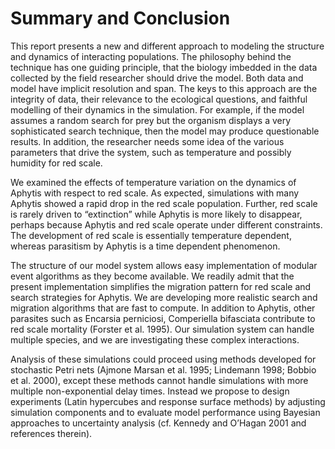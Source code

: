 # Summary and Conclusion {#fini}

This report presents a new and different approach to modeling the
structure and dynamics of interacting populations. The philosophy
behind the technique has one guiding principle, that the biology
imbedded in the data collected by the field researcher should drive
the model. Both data and model have implicit resolution and span. The
keys to this approach are the integrity of data, their relevance to
the ecological questions, and faithful modelling of their dynamics in
the simulation. For example, if the model assumes a random search for
prey but the organism displays a very sophisticated search technique,
then the model may produce questionable results. In addition, the
researcher needs some idea of the various parameters that drive the
system, such as temperature and possibly humidity for red scale.

We examined the effects of temperature variation on the dynamics of
Aphytis with respect to red scale. As expected, simulations with many
Aphytis showed a rapid drop in the red scale population. Further, red
scale is rarely driven to "extinction" while Aphytis is more likely to
disappear, perhaps because Aphytis and red scale operate under
different constraints. The development of red scale is essentially
temperature dependent, whereas parasitism by Aphytis is a time
dependent phenomenon.

The structure of our model system allows easy implementation of
modular event algorithms as they become available. We readily admit
that the present implementation simplifies the migration pattern for
red scale and search strategies for Aphytis. We are developing more
realistic search and migration algorithms that are fast to compute. In
addition to Aphytis, other parasites such as Encarsia perniciosi,
Comperiella bifasciata contribute to red scale mortality (Forster et
al. 1995). Our simulation system can handle multiple species, and we
are investigating these complex interactions.

Analysis of these simulations could proceed using methods developed
for stochastic Petri nets (Ajmone Marsan et al. 1995; Lindemann 1998;
Bobbio et al. 2000), except these methods cannot handle simulations
with more multiple non-exponential delay times. Instead we propose to
design experiments (Latin hypercubes and response surface methods) by
adjusting simulation components and to evaluate model performance
using Bayesian approaches to uncertainty analysis (cf. Kennedy and
O'Hagan 2001 and references therein).

